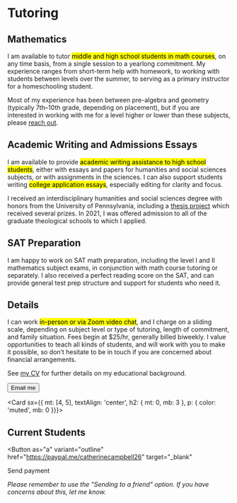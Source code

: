 
<Meta
  title="Tutoring"
  description="Catherine Campbell is a graduate student available to tutor middle and high school students, via Zoom or in-person."
/>

# Tutoring

## Mathematics

I am available to tutor <mark>middle and high school students in math courses</mark>, on any time basis, from a single session to a yearlong commitment. My experience ranges from short-term help with homework, to working with students between levels over the summer, to serving as a primary instructor for a homeschooling student.

Most of my experience has been between pre-algebra and geometry (typically 7th–10th grade, depending on placement), but if you are interested in working with me for a level higher or lower than these subjects, please [reach out](mailto:catherine.campbell617@gmail.com). 

## Academic Writing and Admissions Essays

I am available to provide <mark>academic writing assistance to high school students</mark>, either with essays and papers for humanities and social sciences subjects, or with assignments in the sciences. I can also support students writing <mark>college application essays</mark>, especially editing for clarity and focus.

I received an interdisciplinary humanities and social sciences degree with honors from the University of Pennsylvania, including a [thesis project](/thesis.pdf) which received several prizes. In 2021, I was offered admission to all of the graduate theological schools to which I applied.

## SAT Preparation

I am happy to work on SAT math preparation, including the level I and II mathematics subject exams, in conjunction with math course tutoring or separately. I also received a perfect reading score on the SAT, and can provide general test prep structure and support for students who need it.

## Details

I can work <mark>in-person or via Zoom video chat</mark>, and I charge on a sliding scale, depending on subject level or type of tutoring, length of commitment, and family situation. Fees begin at $25/hr, generally billed biweekly. I value opportunities to teach all kinds of students, and will work with you to make it possible, so don’t hesitate to be in touch if you are concerned about financial arrangements.

See [my CV](/cv) for further details on my educational background.

<Actions>
  <Button
    as="a"
    variant="outline"
    href="mailto:catherine.campbell617@gmail.com"
  >
    <Mail />
    Email me
  </Button>
</Actions>

<Card sx={{ mt: [4, 5], textAlign: 'center', h2: { mt: 0, mb: 3 }, p: { color: 'muted', mb: 0 }}}>

## Current Students

<Button
  as="a"
  variant="outline"
  href="https://paypal.me/catherinecampbell26"
  target="_blank"
>
  <DollarSign />
  Send payment
</Button>

_Please remember to use the "Sending to a friend" option._
_If you have concerns about this, let me know._

</Card>

